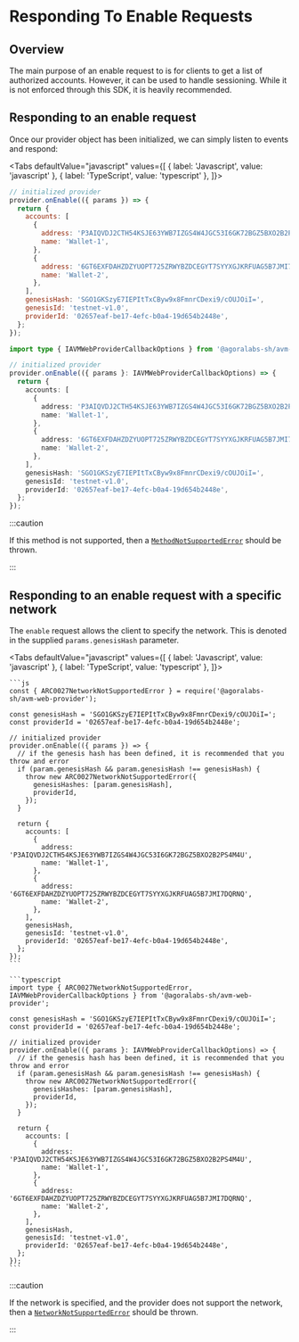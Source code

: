 
# Responding To Enable Requests

<TOCInline
  maxHeadingLevel={4}
  toc={toc}
/>

## Overview

The main purpose of an enable request to is for clients to get a list of authorized accounts. However, it can be used to handle sessioning. While it is not enforced through this SDK, it is heavily recommended.

## Responding to an enable request

Once our provider object has been initialized, we can simply listen to events and respond:

<Tabs
  defaultValue="javascript"
  values={[
    { label: 'Javascript', value: 'javascript' },
    { label: 'TypeScript', value: 'typescript' },
  ]}>
  <TabItem value="javascript">

  ```js
  // initialized provider
  provider.onEnable(({ params }) => {
    return {
      accounts: [
        {
          address: 'P3AIQVDJ2CTH54KSJE63YWB7IZGS4W4JGC53I6GK72BGZ5BXO2B2PS4M4U',
          name: 'Wallet-1',
        },
        {
          address: '6GT6EXFDAHZDZYUOPT725ZRWYBZDCEGYT7SYYXGJKRFUAG5B7JMI7DQRNQ',
          name: 'Wallet-2',
        },
      ],
      genesisHash: 'SGO1GKSzyE7IEPItTxCByw9x8FmnrCDexi9/cOUJOiI=',
      genesisId: 'testnet-v1.0',
      providerId: '02657eaf-be17-4efc-b0a4-19d654b2448e',
    };
  });
  ```

  </TabItem>
  <TabItem value="typescript">

  ```typescript
  import type { IAVMWebProviderCallbackOptions } from '@agoralabs-sh/avm-web-provider';

  // initialized provider
  provider.onEnable(({ params }: IAVMWebProviderCallbackOptions) => {
    return {
      accounts: [
        {
          address: 'P3AIQVDJ2CTH54KSJE63YWB7IZGS4W4JGC53I6GK72BGZ5BXO2B2PS4M4U',
          name: 'Wallet-1',
        },
        {
          address: '6GT6EXFDAHZDZYUOPT725ZRWYBZDCEGYT7SYYXGJKRFUAG5B7JMI7DQRNQ',
          name: 'Wallet-2',
        },
      ],
      genesisHash: 'SGO1GKSzyE7IEPItTxCByw9x8FmnrCDexi9/cOUJOiI=',
      genesisId: 'testnet-v1.0',
      providerId: '02657eaf-be17-4efc-b0a4-19d654b2448e',
    };
  });
  ```

  </TabItem>
</Tabs>

:::caution

If this method is not supported, then a [`MethodNotSupportedError`](../../api-reference/errors#methodnotsupportederror) should be thrown.

:::

## Responding to an enable request with a specific network

The `enable` request allows the client to specify the network. This is denoted in the supplied `params.genesisHash` parameter.

<Tabs
  defaultValue="javascript"
  values={[
    { label: 'Javascript', value: 'javascript' },
    { label: 'TypeScript', value: 'typescript' },
  ]}>
  <TabItem value="javascript">

    ```js
    const { ARC0027NetworkNotSupportedError } = require('@agoralabs-sh/avm-web-provider');

    const genesisHash = 'SGO1GKSzyE7IEPItTxCByw9x8FmnrCDexi9/cOUJOiI=';
    const providerId = '02657eaf-be17-4efc-b0a4-19d654b2448e';

    // initialized provider
    provider.onEnable(({ params }) => {
      // if the genesis hash has been defined, it is recommended that you throw and error
      if (param.genesisHash && param.genesisHash !== genesisHash) {
        throw new ARC0027NetworkNotSupportedError({
          genesisHashes: [param.genesisHash],
          providerId,
        });
      }

      return {
        accounts: [
          {
            address: 'P3AIQVDJ2CTH54KSJE63YWB7IZGS4W4JGC53I6GK72BGZ5BXO2B2PS4M4U',
            name: 'Wallet-1',
          },
          {
            address: '6GT6EXFDAHZDZYUOPT725ZRWYBZDCEGYT7SYYXGJKRFUAG5B7JMI7DQRNQ',
            name: 'Wallet-2',
          },
        ],
        genesisHash,
        genesisId: 'testnet-v1.0',
        providerId: '02657eaf-be17-4efc-b0a4-19d654b2448e',
      };
    });
    ```

  </TabItem>
  <TabItem value="typescript">

    ```typescript
    import type { ARC0027NetworkNotSupportedError, IAVMWebProviderCallbackOptions } from '@agoralabs-sh/avm-web-provider';

    const genesisHash = 'SGO1GKSzyE7IEPItTxCByw9x8FmnrCDexi9/cOUJOiI=';
    const providerId = '02657eaf-be17-4efc-b0a4-19d654b2448e';

    // initialized provider
    provider.onEnable(({ params }: IAVMWebProviderCallbackOptions) => {
      // if the genesis hash has been defined, it is recommended that you throw and error
      if (param.genesisHash && param.genesisHash !== genesisHash) {
        throw new ARC0027NetworkNotSupportedError({
          genesisHashes: [param.genesisHash],
          providerId,
        });
      }

      return {
        accounts: [
          {
            address: 'P3AIQVDJ2CTH54KSJE63YWB7IZGS4W4JGC53I6GK72BGZ5BXO2B2PS4M4U',
            name: 'Wallet-1',
          },
          {
            address: '6GT6EXFDAHZDZYUOPT725ZRWYBZDCEGYT7SYYXGJKRFUAG5B7JMI7DQRNQ',
            name: 'Wallet-2',
          },
        ],
        genesisHash,
        genesisId: 'testnet-v1.0',
        providerId: '02657eaf-be17-4efc-b0a4-19d654b2448e',
      };
    });
    ```

  </TabItem>
</Tabs>

:::caution

If the network is specified, and the provider does not support the network, then a [`NetworkNotSupportedError`](../../api-reference/errors#networknotsupportederror) should be thrown.

:::
